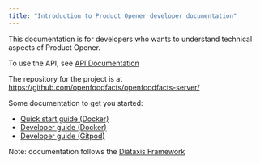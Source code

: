 ```yaml
---
title: "Introduction to Product Opener developer documentation"
---
```


This documentation is for developers who wants to understand technical aspects of Product Opener.

To use the API, see [API Documentation](../api/index.md)

The repository for the project is at https://github.com/openfoodfacts/openfoodfacts-server/

Some documentation to get you started:

* [Quick start guide (Docker)](how-to-quick-start-guide.md)
* [Developer guide (Docker)](how-to-develop-using-docker.md)
* [Developer guide (Gitpod)](how-to-use-gitpod.md)


Note: documentation follows the [Diátaxis Framework](https://diataxis.fr/)
